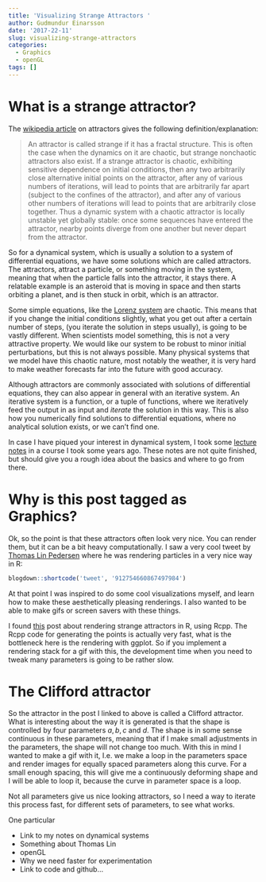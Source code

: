 ```yaml
---
title: 'Visualizing Strange Attractors '
author: Gudmundur Einarsson
date: '2017-22-11'
slug: visualizing-strange-attractors
categories:
  - Graphics
  - openGL
tags: []
---
```


# What is a strange attractor?

The [wikipedia article](https://en.wikipedia.org/wiki/Attractor#Strange_attractor) on attractors gives the following definition/explanation:

> An attractor is called strange if it has a fractal structure. This is often the case when the dynamics on it are chaotic, but strange nonchaotic attractors also exist. If a strange attractor is chaotic, exhibiting sensitive dependence on initial conditions, then any two arbitrarily close alternative initial points on the attractor, after any of various numbers of iterations, will lead to points that are arbitrarily far apart (subject to the confines of the attractor), and after any of various other numbers of iterations will lead to points that are arbitrarily close together. Thus a dynamic system with a chaotic attractor is locally unstable yet globally stable: once some sequences have entered the attractor, nearby points diverge from one another but never depart from the attractor.

So for a dynamical system, which is usually a solution to a system of differential equations, we have some solutions which are called attractors. The attractors, attract a particle, or something moving in the system, meaning that when the particle falls into the attractor, it stays there. A relatable example is an asteroid that is moving in space and then starts orbiting a planet, and is then stuck in orbit, which is an attractor.

Some simple equations, like the [Lorenz system](https://en.wikipedia.org/wiki/Lorenz_system) are chaotic. This means that if you change the initial conditions slightly, what you get out after a certain number of steps, (you iterate the solution in steps usually), is going to be vastly different. When scientists model something, this is not a very attractive property. We would like our system to be robust to minor initial perturbations, but this is not always possible. Many physical systems that we model have this chaotic nature, most notably the weather, it is very hard to make weather forecasts far into the future with good accuracy. 

Although attractors are commonly associated with solutions of differential equations, they can also appear in general with an iterative system. An iterative system is a function, or a tuple of functions, where we iteratively feed the output in as input and *iterate* the solution in this way. This is also how you numerically find solutions to differential equations, where no analytical solution exists, or we can't find one.

In case I have piqued your interest in dynamical system, I took some [lecture notes](http://www.imm.dtu.dk/~guei/linfell.pdf) in a course I took some years ago. These notes are not quite finished, but should give you a rough idea about the basics and where to go from there.

# Why is this post tagged as Graphics?

Ok, so the point is that these attractors often look very nice. You can render them, but it can be a bit heavy computationally. I saw a very cool tweet by [Thomas Lin Pedersen](https://www.data-imaginist.com/) where he was rendering particles in a very nice way in R:

```r
blogdown::shortcode('tweet', '912754660867497984')
```

At that point I was inspired to do some cool visualizations myself, and learn how to make these aesthetically pleasing renderings. I also wanted to be able to make gifs or screen savers with these things.

I found [this](https://fronkonstin.com/2017/11/07/drawing-10-million-points-with-ggplot-clifford-attractors/) post about rendering strange attractors in R, using Rcpp. The Rcpp code for generating the points is actually very fast, what is the bottleneck here is the rendering with ggplot. So if you implement a rendering stack for a gif with this, the development time when you need to tweak many parameters is going to be rather slow.

# The Clifford attractor

So the attractor in the post I linked to above is called a Clifford attractor. What is interesting about the way it is generated is that the shape is controlled by four parameters $a,b,c$ and $d$. The shape is in some sense continuous in these parameters, meaning that if I make small adjustments in the parameters, the shape will not change too much. With this in mind I wanted to make a gif with it, I.e. we make a loop in the parameters space and render images for equally spaced parameters along this curve. For a small enough spacing, this will give me a continuously deforming shape and I will be able to loop it, because the curve in parameter space is a loop.

Not all parameters give us nice looking attractors, so I need a way to iterate this process fast, for different sets of parameters, to see what works.



One particular 

- Link to my notes on dynamical systems
- Something about Thomas Lin
- openGL
- Why we need faster for experimentation
- Link to code and github...